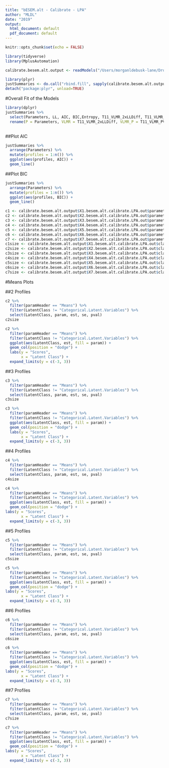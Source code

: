 ```yaml
---
title: "bESEM.alt - Calibrate - LPA"
author: "MLDL"
date: "2019"
output:
  html_document: default
  pdf_document: default
---
```


```r
knitr::opts_chunk$set(echo = FALSE)
```

```r
library(tidyverse)
library(MplusAutomation)
```

```r
calibrate.besem.alt.output <- readModels("/Users/morganldebusk-lane/Dropbox/Hatch/Analyses/LPA/Enumeration/bESEM.alt/Calibrate")
```

```r
library(plyr)
justSummaries <- do.call("rbind.fill", sapply(calibrate.besem.alt.output, "[", "summaries")) 
detach("package:plyr", unload=TRUE)
```

#Overall Fit of the Models
```r
library(dplyr)
justSummaries %>% 
  select(Parameters, LL, AIC, BIC,Entropy, T11_VLMR_2xLLDiff, T11_VLMR_PValue, T11_LMR_Value, T11_LMR_PValue) %>%
  rename(P = Parameters, VLMR = T11_VLMR_2xLLDiff, VLMR_P = T11_VLMR_PValue, Entp = Entropy, LMR = T11_LMR_Value, LMR_P = T11_LMR_PValue)
  
```

##Plot AIC

```r
justSummaries %>% 
  arrange(Parameters) %>%
  mutate(profiles = 1:n()) %>%
  ggplot(aes(profiles, AIC)) + 
  geom_line()
```

##Plot BIC

```r
justSummaries %>% 
  arrange(Parameters) %>%
  mutate(profiles = 1:n()) %>%
  ggplot(aes(profiles, BIC)) + 
  geom_line()
```


```r
c1 <- calibrate.besem.alt.output$X1.besem.alt.calibrate.LPA.out$parameters$unstandardized
c2 <- calibrate.besem.alt.output$X2.besem.alt.calibrate.LPA.out$parameters$unstandardized
c3 <- calibrate.besem.alt.output$X3.besem.alt.calibrate.LPA.out$parameters$unstandardized
c4 <- calibrate.besem.alt.output$X4.besem.alt.calibrate.LPA.out$parameters$unstandardized
c5 <- calibrate.besem.alt.output$X5.besem.alt.calibrate.LPA.out$parameters$unstandardized
c6 <- calibrate.besem.alt.output$X6.besem.alt.calibrate.LPA.out$parameters$unstandardized
c7 <- calibrate.besem.alt.output$X7.besem.alt.calibrate.LPA.out$parameters$unstandardized
c1size <- calibrate.besem.alt.output$X1.besem.alt.calibrate.LPA.out$class_counts$mostLikely
c2size <- calibrate.besem.alt.output$X2.besem.alt.calibrate.LPA.out$class_counts$mostLikely
c3size <- calibrate.besem.alt.output$X3.besem.alt.calibrate.LPA.out$class_counts$mostLikely
c4size <- calibrate.besem.alt.output$X4.besem.alt.calibrate.LPA.out$class_counts$mostLikely
c5size <- calibrate.besem.alt.output$X5.besem.alt.calibrate.LPA.out$class_counts$mostLikely
c6size <- calibrate.besem.alt.output$X6.besem.alt.calibrate.LPA.out$class_counts$mostLikely
c7size <- calibrate.besem.alt.output$X7.besem.alt.calibrate.LPA.out$class_counts$mostLikely
```

#Means Plots 

##2 Profiles

```r
c2 %>% 
  filter(paramHeader == "Means") %>% 
  filter(LatentClass != "Categorical.Latent.Variables") %>% 
  select(LatentClass, param, est, se, pval)
c2size 
```


```r
c2 %>% 
  filter(paramHeader == "Means") %>% 
  filter(LatentClass != "Categorical.Latent.Variables") %>% 
  ggplot(aes(LatentClass, est, fill = param)) +
  geom_col(position = "dodge") +
  labs(y = "Scores",
       x = "Latent Class") +
  expand_limits(y = c(-3, 3))
```

##3 Profiles

```r
c3 %>% 
  filter(paramHeader == "Means") %>% 
  filter(LatentClass != "Categorical.Latent.Variables") %>% 
  select(LatentClass, param, est, se, pval)
c3size
```

```r
c3 %>% 
  filter(paramHeader == "Means") %>% 
  filter(LatentClass != "Categorical.Latent.Variables") %>% 
  ggplot(aes(LatentClass, est, fill = param)) +
  geom_col(position = "dodge") +
  labs(y = "Scores",
       x = "Latent Class") +
  expand_limits(y = c(-3, 3))
```

##4 Profiles

```r
c4 %>% 
  filter(paramHeader == "Means") %>% 
  filter(LatentClass != "Categorical.Latent.Variables") %>% 
  select(LatentClass, param, est, se, pval)
c4size
```

```r
c4 %>% 
  filter(paramHeader == "Means") %>% 
  filter(LatentClass != "Categorical.Latent.Variables") %>% 
  ggplot(aes(LatentClass, est, fill = param)) +
  geom_col(position = "dodge") +
labs(y = "Scores",
       x = "Latent Class") +
  expand_limits(y = c(-3, 3))
```

##5 Profiles

```r
c5 %>%
  filter(paramHeader == "Means") %>%
  filter(LatentClass != "Categorical.Latent.Variables") %>%
  select(LatentClass, param, est, se, pval)
c5size
```

```r
c5 %>%
  filter(paramHeader == "Means") %>%
  filter(LatentClass != "Categorical.Latent.Variables") %>%
  ggplot(aes(LatentClass, est, fill = param)) +
  geom_col(position = "dodge") +
labs(y = "Scores",
       x = "Latent Class") +
  expand_limits(y = c(-3, 3))
```

##6 Profiles

```r
c6 %>%
  filter(paramHeader == "Means") %>%
  filter(LatentClass != "Categorical.Latent.Variables") %>%
  select(LatentClass, param, est, se, pval)
c6size
```

```r
c6 %>%
  filter(paramHeader == "Means") %>%
  filter(LatentClass != "Categorical.Latent.Variables") %>%
  ggplot(aes(LatentClass, est, fill = param)) +
  geom_col(position = "dodge") +
labs(y = "Scores",
       x = "Latent Class") +
  expand_limits(y = c(-3, 3))
```

##7 Profiles

```r
c7 %>%
  filter(paramHeader == "Means") %>%
  filter(LatentClass != "Categorical.Latent.Variables") %>%
  select(LatentClass, param, est, se, pval)
c7size
```

```r
c7 %>%
  filter(paramHeader == "Means") %>%
  filter(LatentClass != "Categorical.Latent.Variables") %>%
  ggplot(aes(LatentClass, est, fill = param)) +
  geom_col(position = "dodge") +
labs(y = "Scores",
       x = "Latent Class") +
  expand_limits(y = c(-3, 3))
```












